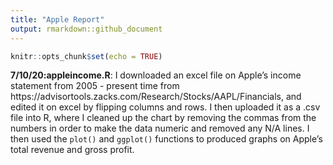 ```yaml
---
title: "Apple Report"
output: rmarkdown::github_document
---
```


```r
knitr::opts_chunk$set(echo = TRUE)

```

**7/10/20:appleincome.R**: I downloaded an excel file on Apple's income statement from 2005 - present time from https://advisortools.zacks.com/Research/Stocks/AAPL/Financials, and edited it on excel by flipping columns and rows. I then uploaded it as a .csv file into R, where I cleaned up the chart by removing the commas from the numbers in order to make the data numeric and removed any N/A lines. I then used the `plot()` and `ggplot()` functions to produced graphs on Apple's total revenue and gross profit.